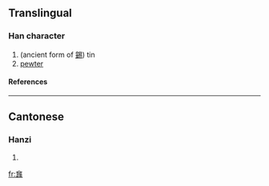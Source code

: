 ==Translingual==
===Han character===
{{Han char|rn=9|rad=人|as=24|sn=26|four=|canj=人尸尸人 (OSSO)}}
# (ancient form of [[錫]]) tin
# [[pewter]]
====References====
{{Han ref|kx=0122.120|uh=34AA|ud=13482}}

----
==Cantonese==
===Hanzi===
{{yue-hanzi|jyut=|y=sek3}}
# {{defn|Cantonese}}

[[fr:㒪]]